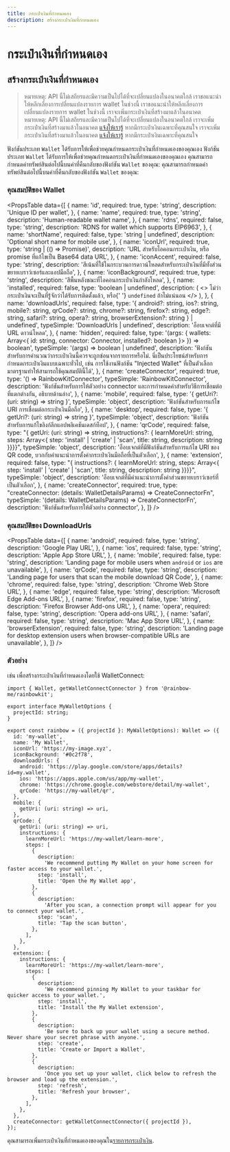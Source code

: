 ```yaml
---
title: กระเป๋าเงินที่กำหนดเอง
description: สร้างกระเป๋าเงินที่กำหนดเอง
---
```


# กระเป๋าเงินที่กำหนดเอง

## สร้างกระเป๋าเงินที่กำหนดเอง

> หมายเหตุ: API นี้ไม่เสถียรและมีความเป็นไปได้ที่จะเปลี่ยนแปลงในอนาคตใกล้ เราขอแนะนำให้หลีกเลี่ยงการเปลี่ยนแปลงรายการ wallet ในช่วงนี้ เราขอแนะนำให้หลีกเลี่ยงการเปลี่ยนแปลงรายการ wallet ในช่วงนี้ เราจะเพิ่มกระเป๋าเงินที่สร้างมาแล้วในอนาคต หมายเหตุ: API นี้ไม่เสถียรและมีความเป็นไปได้ที่จะเปลี่ยนแปลงในอนาคตใกล้ เราจะเพิ่มกระเป๋าเงินที่สร้างมาแล้วในอนาคต [แจ้งให้เรารู้](https://github.com/rainbow-me/rainbowkit/issues) หากมีกระเป๋าเงินเฉพาะที่คุณสนใจ เราจะเพิ่มกระเป๋าเงินที่สร้างมาแล้วในอนาคต [แจ้งให้เรารู้](https://github.com/rainbow-me/rainbowkit/issues) หากมีกระเป๋าเงินเฉพาะที่คุณสนใจ

ฟังก์ชันประเภท `Wallet` ได้รับการให้เพื่อช่วยคุณกำหนดกระเป๋าเงินที่กำหนดเองของคุณเอง ฟังก์ชันประเภท `Wallet` ได้รับการให้เพื่อช่วยคุณกำหนดกระเป๋าเงินที่กำหนดเองของคุณเอง คุณสามารถกำหนดค่าทรัพย์สินต่อไปนี้บนค่าที่คืนกลับของฟังก์ชัน `Wallet` ของคุณ: คุณสามารถกำหนดค่าทรัพย์สินต่อไปนี้บนค่าที่คืนกลับของฟังก์ชัน `Wallet` ของคุณ:

### คุณสมบัติของ Wallet

<PropsTable
  data={[
    {
      name: 'id',
      required: true,
      type: 'string',
      description: 'Unique ID per wallet',
    },
    {
      name: 'name',
      required: true,
      type: 'string',
      description: 'Human-readable wallet name',
    },
    {
      name: 'rdns',
      required: false,
      type: 'string',
      description: 'RDNS for wallet which supports EIP6963',
    },
    {
      name: 'shortName',
      required: false,
      type: 'string | undefined',
      description: 'Optional short name for mobile use',
    },
    {
      name: 'iconUrl',
      required: true,
      type: 'string | (() => Promise<string>)',
      description:
        'URL สำหรับไอคอนกระเป๋าเงิน, หรือ promise ที่แก้ไขเป็น Base64 data URL',
    },
    {
      name: 'iconAccent',
      required: false,
      type: 'string',
      description:
        'สีเน้นที่ใช้ในกระบวนการดาวน์โหลดสำหรับกระเป๋าเงินที่มีทั้งส่วนขยายเบราว์เซอร์และแอปมือถือ',
    },
    {
      name: 'iconBackground',
      required: true,
      type: 'string',
      description: 'สีพื้นหลังขณะที่ไอคอนกระเป๋าเงินกำลังโหลด',
    },
    {
      name: 'installed',
      required: false,
      type: 'boolean | undefined',
      description: (
        <>
          ไม่ว่ากระเป๋าเงินจะเป็นที่รู้จักว่าได้รับการติดตั้งแล้ว, หรือ{' '}
          <code>undefined</code> ถ้าไม่แน่นอน
        </>
      ),
    },
    {
      name: 'downloadUrls',
      required: false,
      type: '{ android?: string, ios?: string, mobile?: string, qrCode?: string, chrome?: string, firefox?: string, edge?: string, safari?: string, opera?: string, browserExtension?: string } | undefined',
      typeSimple: 'DownloadUrls | undefined',
      description: 'อ็อบเจกต์ที่มี URL ดาวน์โหลด',
    },
    {
      name: 'hidden',
      required: false,
      type: '(args: { wallets: Array<{ id: string, connector: Connector, installed?: boolean }> }) => boolean',
      typeSimple: '(args) => boolean | undefined',
      description:
        'ฟังก์ชันสำหรับการคำนวณว่ากระเป๋าเงินนี้ควรจะถูกซ่อนจากรายการหรือไม่. นี่เป็นประโยชน์สำหรับการกำหนดกระเป๋าเงินแบบเฉพาะทั่วไป, เช่น การใช้งานฟังก์ชัน "Injected Wallet" ที่เป็นตัวเลือกมาตรฐานทำให้สามารถใช้คุณสมบัตินี้ได้',
    },
    {
      name: 'createConnector',
      required: true,
      type: '() => RainbowKitConnector',
      typeSimple: 'RainbowKitConnector',
      description:
        'ฟังก์ชันสำหรับการให้ตัวอย่าง connector และการกำหนดค่าสำหรับวิธีการเชื่อมต่อที่แตกต่างกัน, อธิบายด้านล่าง',
    },
    {
      name: 'mobile',
      required: false,
      type: '{ getUri?: (uri: string) => string }',
      typeSimple: 'object',
      description:
        'ฟังก์ชันสำหรับการแก้ไข URI การเชื่อมต่อกระเป๋าเงินมือถือ',
    },
    {
      name: 'desktop',
      required: false,
      type: '{ getUri?: (uri: string) => string }',
      typeSimple: 'object',
      description: 'ฟังก์ชันสำหรับการแก้ไขลิงก์ลึกแอปพลิเคชันเดสก์ท็อป',
    },
    {
      name: 'qrCode',
      required: false,
      type: "{ getUri: (uri: string) => string, instructions?: { learnMoreUrl: string, steps: Array<{ step: 'install' | 'create' | 'scan', title: string, description: string }}}}",
      typeSimple: 'object',
      description:
        'อ็อบเจกต์ที่มีฟังก์ชันสำหรับการแก้ไข URI ของ QR code, บวกกับคำแนะนำการตั้งค่ากระเป๋าเงินมือถือที่เป็นตัวเลือก',
    },
    {
      name: 'extension',
      required: false,
      type: "{ instructions?: { learnMoreUrl: string, steps: Array<{ step: 'install' | 'create' | 'scan', title: string, description: string }}}}",
      typeSimple: 'object',
      description:
        'อ็อบเจกต์ที่มีคำแนะนำการตั้งค่าส่วนขยายเบราว์เซอร์ที่เป็นตัวเลือก',
    },
    {
      name: 'createConnector',
      required: true,
      type: "createConnector: (details: WalletDetailsParams) => CreateConnectorFn",
      typeSimple: '(details: WalletDetailsParams) => CreateConnectorFn',
      description: 'ฟังก์ชันสำหรับการให้ตัวอย่าง connector',
    },
  ]}
/>

### คุณสมบัติของ DownloadUrls

<PropsTable
  data={[
    {
      name: 'android',
      required: false,
      type: 'string',
      description: 'Google Play URL',
    },
    {
      name: 'ios',
      required: false,
      type: 'string',
      description: 'Apple App Store URL',
    },
    {
      name: 'mobile',
      required: false,
      type: 'string',
      description:
        'Landing page for mobile users when `android` or `ios` are unavailable',
    },
    {
      name: 'qrCode',
      required: false,
      type: 'string',
      description:
        'Landing page for users that scan the mobile download QR Code',
    },
    {
      name: 'chrome',
      required: false,
      type: 'string',
      description: 'Chrome Web Store URL',
    },
    {
      name: 'edge',
      required: false,
      type: 'string',
      description: 'Microsoft Edge Add-ons URL',
    },
    {
      name: 'firefox',
      required: false,
      type: 'string',
      description: 'Firefox Browser Add-ons URL',
    },
    {
      name: 'opera',
      required: false,
      type: 'string',
      description: 'Opera add-ons URL',
    },
    {
      name: 'safari',
      required: false,
      type: 'string',
      description: 'Mac App Store URL',
    },
    {
      name: 'browserExtension',
      required: false,
      type: 'string',
      description:
        'Landing page for desktop extension users when browser-compatible URLs are unavailable',
    },
  ]}
/>

### ตัวอย่าง

เช่น เพื่อสร้างกระเป๋าเงินที่กำหนดเองโดยใช้ WalletConnect:

```tsx
import { Wallet, getWalletConnectConnector } from '@rainbow-me/rainbowkit';

export interface MyWalletOptions {
  projectId: string;
}

export const rainbow = ({ projectId }: MyWalletOptions): Wallet => ({
  id: 'my-wallet',
  name: 'My Wallet',
  iconUrl: 'https://my-image.xyz',
  iconBackground: '#0c2f78',
  downloadUrls: {
    android: 'https://play.google.com/store/apps/details?id=my.wallet',
    ios: 'https://apps.apple.com/us/app/my-wallet',
    chrome: 'https://chrome.google.com/webstore/detail/my-wallet',
    qrCode: 'https://my-wallet/qr',
  },
  mobile: {
    getUri: (uri: string) => uri,
  },
  qrCode: {
    getUri: (uri: string) => uri,
    instructions: {
      learnMoreUrl: 'https://my-wallet/learn-more',
      steps: [
        {
          description:
            'We recommend putting My Wallet on your home screen for faster access to your wallet.',
          step: 'install',
          title: 'Open the My Wallet app',
        },
        {
          description:
            'After you scan, a connection prompt will appear for you to connect your wallet.',
          step: 'scan',
          title: 'Tap the scan button',
        },
      ],
    },
  },
  extension: {
    instructions: {
      learnMoreUrl: 'https://my-wallet/learn-more',
      steps: [
        {
          description:
            'We recommend pinning My Wallet to your taskbar for quicker access to your wallet.',
          step: 'install',
          title: 'Install the My Wallet extension',
        },
        {
          description:
            'Be sure to back up your wallet using a secure method. Never share your secret phrase with anyone.',
          step: 'create',
          title: 'Create or Import a Wallet',
        },
        {
          description:
            'Once you set up your wallet, click below to refresh the browser and load up the extension.',
          step: 'refresh',
          title: 'Refresh your browser',
        },
      ],
    },
  },
  createConnector: getWalletConnectConnector({ projectId }),
});
```

คุณสามารถเพิ่มกระเป๋าเงินที่กำหนดเองของคุณใน[รายการกระเป๋าเงิน](/docs/custom-wallet-list).
